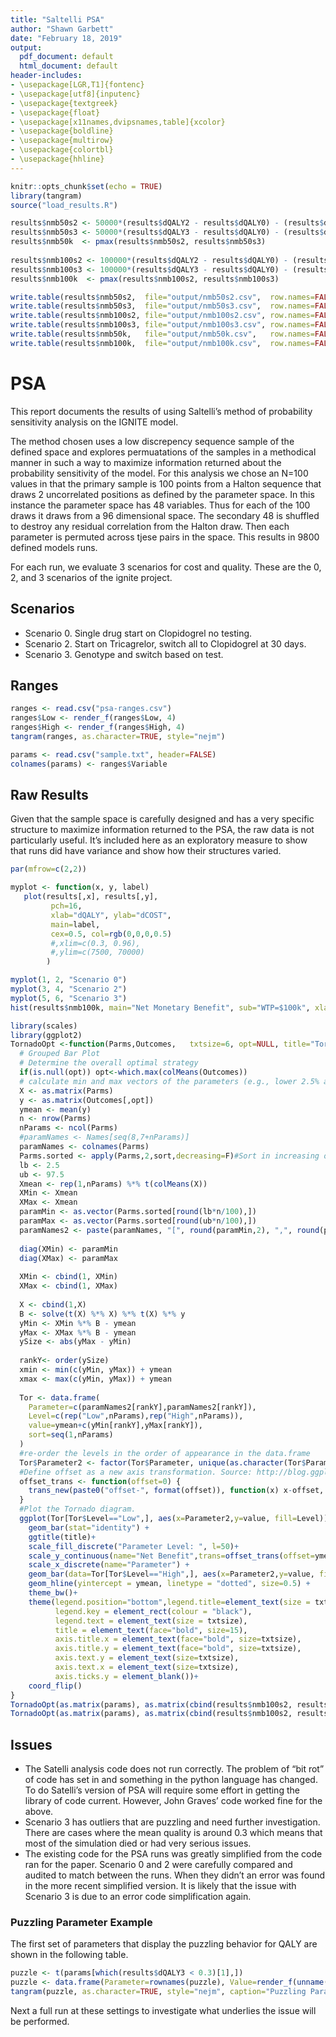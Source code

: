 ```yaml
---
title: "Saltelli PSA"
author: "Shawn Garbett"
date: "February 18, 2019"
output:
  pdf_document: default
  html_document: default
header-includes:
- \usepackage[LGR,T1]{fontenc}
- \usepackage[utf8]{inputenc}
- \usepackage{textgreek}
- \usepackage{float}
- \usepackage[x11names,dvipsnames,table]{xcolor}
- \usepackage{boldline}
- \usepackage{multirow}
- \usepackage{colortbl}
- \usepackage{hhline}
---
```


```r
knitr::opts_chunk$set(echo = TRUE)
library(tangram)
source("load_results.R")
```

```r
results$nmb50s2 <- 50000*(results$dQALY2 - results$dQALY0) - (results$dCOST2 - results$dCOST0)
results$nmb50s3 <- 50000*(results$dQALY3 - results$dQALY0) - (results$dCOST3 - results$dCOST0)
results$nmb50k  <- pmax(results$nmb50s2, results$nmb50s3)
  
results$nmb100s2 <- 100000*(results$dQALY2 - results$dQALY0) - (results$dCOST2 - results$dCOST0)
results$nmb100s3 <- 100000*(results$dQALY3 - results$dQALY0) - (results$dCOST3 - results$dCOST0)
results$nmb100k  <- pmax(results$nmb100s2, results$nmb100s3)

write.table(results$nmb50s2,  file="output/nmb50s2.csv",  row.names=FALSE, col.names=FALSE)
write.table(results$nmb50s3,  file="output/nmb50s3.csv",  row.names=FALSE, col.names=FALSE)
write.table(results$nmb100s2, file="output/nmb100s2.csv", row.names=FALSE, col.names=FALSE)
write.table(results$nmb100s3, file="output/nmb100s3.csv", row.names=FALSE, col.names=FALSE)
write.table(results$nmb50k,   file="output/nmb50k.csv",   row.names=FALSE, col.names=FALSE)
write.table(results$nmb100k,  file="output/nmb100k.csv",  row.names=FALSE, col.names=FALSE)

```

# PSA

This report documents the results of using Saltelli's method of probability sensitivity analysis on the IGNITE model. 

The method chosen uses a low discrepency sequence sample of the defined space and explores permuatations of the samples in a methodical manner in such a way to maximize information returned about the probability sensitivity of the model. For this analysis we chose an N=100 values in that the primary sample is 100 points from a Halton sequence that draws 2 uncorrelated positions as defined by the parameter space. In this instance the parameter space has 48 variables. Thus for each of the 100 draws it draws from a 96 dimensional space. The secondary 48 is shuffled to destroy any residual correlation from the Halton draw. Then each parameter is permuted across tjese pairs in the space. This results in 9800 defined models runs.

For each run, we evaluate 3 scenarios for cost and quality. These are the 0, 2, and 3 scenarios of the ignite project.

## Scenarios

* Scenario 0. Single drug start on Clopidogrel no testing.
* Scenario 2. Start on Tricagrelor, switch all to Clopidogrel at 30 days.
* Scenario 3. Genotype and switch based on test.

## Ranges

```r
ranges <- read.csv("psa-ranges.csv")
ranges$Low <- render_f(ranges$Low, 4)
ranges$High <- render_f(ranges$High, 4)
tangram(ranges, as.character=TRUE, style="nejm")

params <- read.csv("sample.txt", header=FALSE)
colnames(params) <- ranges$Variable
```
## Raw Results

Given that the sample space is carefully designed and has a very specific structure to maximize information returned to the PSA, the raw data is not particularly useful. It's included here as an exploratory measure to show that runs did have variance and show how their structures varied.

```r
par(mfrow=c(2,2))

myplot <- function(x, y, label)
   plot(results[,x], results[,y],
         pch=16,
         xlab="dQALY", ylab="dCOST",
         main=label,
         cex=0.5, col=rgb(0,0,0,0.5)
         #,xlim=c(0.3, 0.96),
         #,ylim=c(7500, 70000)
        )

myplot(1, 2, "Scenario 0")
myplot(3, 4, "Scenario 2")
myplot(5, 6, "Scenario 3")
hist(results$nmb100k, main="Net Monetary Benefit", sub="WTP=$100k", xlab="Dollars ($)", freq=FALSE)
```

```r

library(scales)
library(ggplot2)
TornadoOpt <-function(Parms,Outcomes,   txtsize=6, opt=NULL, title="Tornado Diagram"){
  # Grouped Bar Plot
  # Determine the overall optimal strategy
  if(is.null(opt)) opt<-which.max(colMeans(Outcomes))
  # calculate min and max vectors of the parameters (e.g., lower 2.5% and 97.5%)
  X <- as.matrix(Parms)
  y <- as.matrix(Outcomes[,opt])
  ymean <- mean(y)
  n <- nrow(Parms)
  nParams <- ncol(Parms)
  #paramNames <- Names[seq(8,7+nParams)]
  paramNames <- colnames(Parms)
  Parms.sorted <- apply(Parms,2,sort,decreasing=F)#Sort in increasing order each column of Parms
  lb <- 2.5
  ub <- 97.5 
  Xmean <- rep(1,nParams) %*% t(colMeans(X))
  XMin <- Xmean
  XMax <- Xmean
  paramMin <- as.vector(Parms.sorted[round(lb*n/100),])
  paramMax <- as.vector(Parms.sorted[round(ub*n/100),])
  paramNames2 <- paste(paramNames, "[", round(paramMin,2), ",", round(paramMax,2), "]")
  
  diag(XMin) <- paramMin
  diag(XMax) <- paramMax
  
  XMin <- cbind(1, XMin)
  XMax <- cbind(1, XMax)
  
  X <- cbind(1,X)
  B <- solve(t(X) %*% X) %*% t(X) %*% y
  yMin <- XMin %*% B - ymean
  yMax <- XMax %*% B - ymean
  ySize <- abs(yMax - yMin) 
  
  rankY<- order(ySize)
  xmin <- min(c(yMin, yMax)) + ymean
  xmax <- max(c(yMin, yMax)) + ymean
  
  Tor <- data.frame(
    Parameter=c(paramNames2[rankY],paramNames2[rankY]),  
    Level=c(rep("Low",nParams),rep("High",nParams)),
    value=ymean+c(yMin[rankY],yMax[rankY]),
    sort=seq(1,nParams)
  )
  #re-order the levels in the order of appearance in the data.frame
  Tor$Parameter2 <- factor(Tor$Parameter, unique(as.character(Tor$Parameter)))
  #Define offset as a new axis transformation. Source: http://blog.ggplot2.org/post/25938265813/defining-a-new-transformation-for-ggplot2-scales  
  offset_trans <- function(offset=0) {
    trans_new(paste0("offset-", format(offset)), function(x) x-offset, function(x) x+offset)
  }
  #Plot the Tornado diagram.
  ggplot(Tor[Tor$Level=="Low",], aes(x=Parameter2,y=value, fill=Level)) +
    geom_bar(stat="identity") +
    ggtitle(title)+
    scale_fill_discrete("Parameter Level: ", l=50)+
    scale_y_continuous(name="Net Benefit",trans=offset_trans(offset=ymean)) +
    scale_x_discrete(name="Parameter") +
    geom_bar(data=Tor[Tor$Level=="High",], aes(x=Parameter2,y=value, fill=Level), stat="identity") +
    geom_hline(yintercept = ymean, linetype = "dotted", size=0.5) +
    theme_bw()+
    theme(legend.position="bottom",legend.title=element_text(size = txtsize,angle = 0, hjust = 1),
          legend.key = element_rect(colour = "black"),
          legend.text = element_text(size = txtsize),
          title = element_text(face="bold", size=15),
          axis.title.x = element_text(face="bold", size=txtsize),
          axis.title.y = element_text(face="bold", size=txtsize),
          axis.text.y = element_text(size=txtsize),
          axis.text.x = element_text(size=txtsize),
          axis.ticks.y = element_blank())+
    coord_flip()  
}
TornadoOpt(as.matrix(params), as.matrix(cbind(results$nmb100s2, results$nmb100s3)), opt=1, title="Sensitivity Scenario 2")
TornadoOpt(as.matrix(params), as.matrix(cbind(results$nmb100s2, results$nmb100s3)), opt=2, title="Sensitivity Scenario 3")
```

## Issues

* The Satelli analysis code does not run correctly. The problem of "bit rot" of code has set in and something in the python language has changed. To do Satelli's version of PSA will require some effort in getting the library of code current. However, John Graves' code worked fine for the above.
* Scenario 3 has outliers that are puzzling and need further investigation. There are cases where the mean quality is around 0.3 which means that most of the simulation died or had very serious issues. 
* The existing code for the PSA runs was greatly simplified from the code ran for the paper. Scenario 0 and 2 were carefully compared and audited to match between the runs. When they didn't an error was found in the more recent simplified version. It is likely that the issue with Scenario 3 is due to an error code simplification again.

### Puzzling Parameter Example

The first set of parameters that display the puzzling behavior for QALY are shown in the following table.

```r

puzzle <- t(params[which(results$dQALY3 < 0.3)[1],])
puzzle <- data.frame(Parameter=rownames(puzzle), Value=render_f(unname(puzzle[,1]), 3))
tangram(puzzle, as.character=TRUE, style="nejm", caption="Puzzling Parameter Example")
```

Next a full run at these settings to investigate what underlies the issue will be performed.
